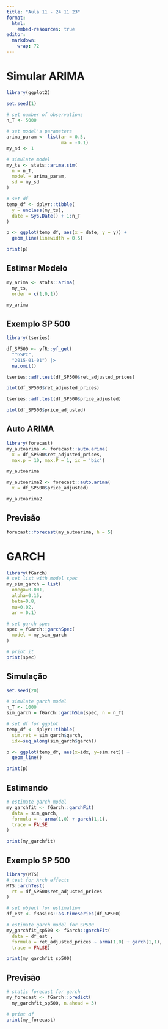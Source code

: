```yaml
---
title: "Aula 11 - 24 11 23"
format: 
  html:
    embed-resources: true
editor: 
  markdown: 
    wrap: 72
---
```


# Simular ARIMA

```r

library(ggplot2)

set.seed(1)

# set number of observations
n_T <- 5000

# set model's parameters
arima_param <- list(ar = 0.5, 
                    ma = -0.1)
my_sd <- 1

# simulate model
my_ts <- stats::arima.sim(
  n = n_T, 
  model = arima_param, 
  sd = my_sd
)

# set df
temp_df <- dplyr::tibble(
  y = unclass(my_ts), 
  date = Sys.Date() + 1:n_T
)

p <- ggplot(temp_df, aes(x = date, y = y)) + 
  geom_line(linewidth = 0.5)

print(p)     

```

## Estimar Modelo

```r

my_arima <- stats::arima(
  my_ts, 
  order = c(1,0,1))

my_arima
```

## Exemplo SP 500

```r
library(tseries)

df_SP500 <- yfR::yf_get(
  "^GSPC", 
  "2015-01-01") |>
  na.omit()

tseries::adf.test(df_SP500$ret_adjusted_prices)

plot(df_SP500$ret_adjusted_prices)

tseries::adf.test(df_SP500$price_adjusted)

plot(df_SP500$price_adjusted)

```

## Auto ARIMA

```r
library(forecast)
my_autoarima <- forecast::auto.arima(
  x = df_SP500$ret_adjusted_prices,
  max.p = 10, max.P = 1, ic = 'bic')

my_autoarima

my_autoarima2 <- forecast::auto.arima(
  x = df_SP500$price_adjusted)

my_autoarima2
```

## Previsão

```r
forecast::forecast(my_autoarima, h = 5)
```

# GARCH

```r
library(fGarch)
# set list with model spec
my_sim_garch = list(
  omega=0.001, 
  alpha=0.15, 
  beta=0.8, 
  mu=0.02, 
  ar = 0.1)

# set garch spec                
spec = fGarch::garchSpec(
  model = my_sim_garch
)

# print it
print(spec)
```

## Simulação

```r
set.seed(20)

# simulate garch model
n_T <- 1000
sim_garch = fGarch::garchSim(spec, n = n_T)

# set df for ggplot
temp_df <- dplyr::tibble(
  sim.ret = sim_garch$garch,
  idx=seq_along(sim_garch$garch))

p <- ggplot(temp_df, aes(x=idx, y=sim.ret)) +
  geom_line()

print(p)
```

## Estimando

```r
# estimate garch model
my_garchfit <- fGarch::garchFit(
  data = sim_garch, 
  formula = ~ arma(1,0) + garch(1,1), 
  trace = FALSE
)

print(my_garchfit)
```

## Exemplo SP 500

```r
library(MTS)
# test for Arch effects
MTS::archTest(
  rt = df_SP500$ret_adjusted_prices
)
```


```r
# set object for estimation
df_est <- fBasics::as.timeSeries(df_SP500)

# estimate garch model for SP500
my_garchfit_sp500 <- fGarch::garchFit(
  data = df_est , 
  formula = ret_adjusted_prices ~ arma(1,0) + garch(1,1), 
  trace = FALSE)

print(my_garchfit_sp500)

```

## Previsão

```r

# static forecast for garch
my_forecast <- fGarch::predict(
  my_garchfit_sp500, n.ahead = 3)

# print df
print(my_forecast)

```



